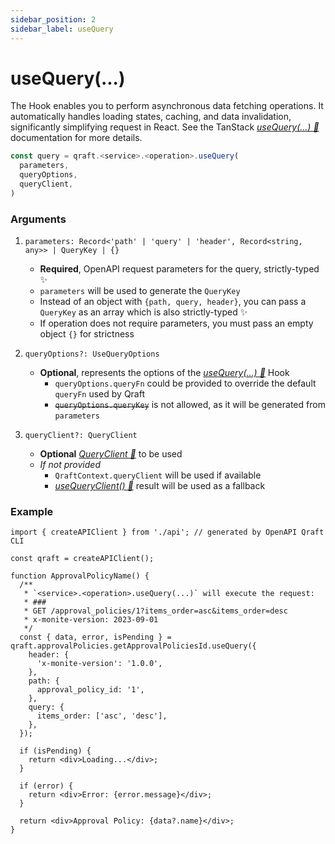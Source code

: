 ```yaml
---
sidebar_position: 2
sidebar_label: useQuery
---
```


# useQuery(...)

The Hook enables you to perform asynchronous data fetching operations.
It automatically handles loading states, caching, and data invalidation,
significantly simplifying request in React.
See the TanStack [_useQuery(...) 🌴_](https://tanstack.com/query/latest/docs/framework/react/reference/useQuery)
documentation for more details.

```ts
const query = qraft.<service>.<operation>.useQuery(
  parameters,
  queryOptions,
  queryClient,
)
```

### Arguments

1. `parameters: Record<'path' | 'query' | 'header', Record<string, any>> | QueryKey | {}`
   - **Required**, OpenAPI request parameters for the query, strictly-typed ✨
   - `parameters` will be used to generate the `QueryKey`
   - Instead of an object with `{path, query, header}`, you can pass a `QueryKey` as an array
     which is also strictly-typed ✨
   - If operation does not require parameters, you must pass an empty object `{}` for strictness

2. `queryOptions?: UseQueryOptions`
   - **Optional**, represents the options of the [_useQuery(...) 🌴_](https://tanstack.com/query/latest/docs/framework/react/reference/useQuery) Hook
     - `queryOptions.queryFn` could be provided to override the default `queryFn` used by Qraft
     - ~~`queryOptions.queryKey`~~ is not allowed, as it will be generated from `parameters`

3. `queryClient?: QueryClient`
   - **Optional** [_QueryClient 🌴_](https://tanstack.com/query/latest/docs/reference/QueryClient) to be used
   - _If not provided_
     - `QraftContext.queryClient` will be used if available
     - [_useQueryClient() 🌴_](https://tanstack.com/query/latest/docs/framework/react/reference/useQueryClient)
       result will be used as a fallback

### Example

```tsx title="src/ApprovalPolicyName.tsx"
import { createAPIClient } from './api'; // generated by OpenAPI Qraft CLI

const qraft = createAPIClient();

function ApprovalPolicyName() {
  /**
   * `<service>.<operation>.useQuery(...)` will execute the request:
   * ###
   * GET /approval_policies/1?items_order=asc&items_order=desc
   * x-monite-version: 2023-09-01
   */
  const { data, error, isPending } = qraft.approvalPolicies.getApprovalPoliciesId.useQuery({
    header: {
      'x-monite-version': '1.0.0',
    },
    path: {
      approval_policy_id: '1',
    },
    query: {
      items_order: ['asc', 'desc'],
    },
  });

  if (isPending) {
    return <div>Loading...</div>;
  }

  if (error) {
    return <div>Error: {error.message}</div>;
  }

  return <div>Approval Policy: {data?.name}</div>;
}
```
